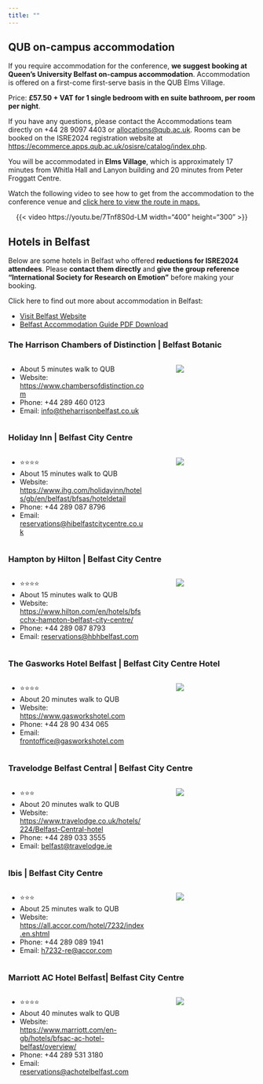 ```yaml
---
title: ""
---
```


## QUB on-campus accommodation

If you require accommodation for the conference, **we suggest booking at Queen's University Belfast on-campus accommodation**. Accommodation is offered on a first-come first-serve basis in the QUB Elms Village.  

Price: **£57.50 + VAT for 1 single bedroom with en suite bathroom, per room per night**.

If you have any questions, please contact the Accommodations team directly on +44 28 9097 4403 or [allocations@qub.ac.uk](mailto:allocations@qub.ac.uk). Rooms can be booked on the ISRE2024 registration website at [https://ecommerce.apps.qub.ac.uk/osisre/catalog/index.php](https://ecommerce.apps.qub.ac.uk/osisre/catalog/index.php).

You will be accommodated in **Elms Village**, which is approximately 17 minutes from Whitla Hall and Lanyon building and 20 minutes from Peter Froggatt Centre.

Watch the following video to see how to get from the accommodation to the conference venue and [click here to view the route in maps.](https://www.google.com/maps/dir/Treehouse/Queen's+University+Belfast,+University+Road,+Belfast/@54.5800615,-5.9438157,16z/data=!3m1!4b1!4m14!4m13!1m5!1m1!1s0x486109e0841f32cd:0xd16fc33f628e0542!2m2!1d-5.940093!2d54.5757131!1m5!1m1!1s0x486108ea57227da7:0x3cecfa2a15d642e1!2m2!1d-5.9340493!2d54.5844087!3e2?entry=ttu)

::: {style="text-align: center;"}
{{< video https://youtu.be/7Tnf8S0d-LM width="400" height="300" >}}
::: 

## Hotels in Belfast 

Below are some hotels in Belfast who offered **reductions for ISRE2024 attendees**. Please **contact them directly** and **give the group reference "International Society for Research on Emotion"** before making your booking. 

Click here to find out more about accommodation in Belfast:

- [Visit Belfast Website](https://businesseventsbelfastandni.com/accommodation/)
- [Belfast Accommodation Guide PDF Download](https://businesseventsbelfastandni.com/app/uploads/2024/04/Belfast-Accommodation-Guide-.pdf) 

### The Harrison Chambers of Distinction | Belfast Botanic

::: columns
::: {.column width="60%"}
- About 5 minutes walk to QUB
- Website: [https://www.chambersofdistinction.com](https://www.chambersofdistinction.com)
- Phone: +44 289 460 0123
- Email: [info@theharrisonbelfast.co.uk](mailto:info@theharrisonbelfast.co.uk)
:::
::: {.column width="5%"}
:::
::: {.column width="35%"}
<a href="https://www.chambersofdistinction.com/]">![](https://images.squarespace-cdn.com/content/614c4b9773316f53d199adde/4d15fa5e-3fd3-4a16-90df-38eee360321c/The+Harrison+-+Social+Sharing.png?format=1500w&content-type=image%2Fpng){fig-align="center"}</a>
:::
:::

### Holiday Inn | Belfast City Centre 

::: columns
::: {.column width="60%"}
- ⭐⭐⭐⭐
- About 15 minutes walk to QUB
- Website: [https://www.ihg.com/holidayinn/hotels/gb/en/belfast/bfsas/hoteldetail](https://www.ihg.com/holidayinn/hotels/gb/en/belfast/bfsas/hoteldetail)
- Phone: +44 289 087 8796
- Email: [reservations@hibelfastcitycentre.co.uk](mailto:reservations@hibelfastcitycentre.co.uk)
:::
::: {.column width="5%"}
:::
::: {.column width="35%"}
<a href="https://www.ihg.com/holidayinn/hotels/gb/en/belfast/bfsas/hoteldetail">![](https://az712897.vo.msecnd.net/images/full/427ec877-ca16-493e-95e0-dcabdc6fcfb5.jpeg){fig-align="center"}</a>
:::
:::

### Hampton by Hilton | Belfast City Centre

::: columns
::: {.column width="60%"}
- ⭐⭐⭐⭐
- About 15 minutes walk to QUB
- Website: [https://www.hilton.com/en/hotels/bfscchx-hampton-belfast-city-centre/ ](https://www.hilton.com/en/hotels/bfscchx-hampton-belfast-city-centre/ )
- Phone: +44 289 087 8793
- Email: [reservations@hbhbelfast.com](mailto:reservations@hbhbelfast.com)
:::
::: {.column width="5%"}
:::
::: {.column width="35%"}
<a href="https://www.hilton.com/en/hotels/bfscchx-hampton-belfast-city-centre/ ">![](https://www.hilton.com/im/en/BFSCCHX/7934618/hbh-belfast-twilightexterior.jpg?impolicy=crop&cw=5000&ch=2799&gravity=NorthWest&xposition=0&yposition=268&rw=768&rh=430){fig-align="center"}</a>
:::
:::

### The Gasworks Hotel Belfast | Belfast City Centre Hotel

::: columns
::: {.column width="60%"}
- ⭐⭐⭐⭐
- About 20 minutes walk to QUB
- Website: [https://www.gasworkshotel.com](https://www.gasworkshotel.com)
- Phone: +44 28 90 434 065
- Email: [frontoffice@gasworkshotel.com](mailto:frontoffice@gasworkshotel.com)
:::
::: {.column width="5%"}
:::
::: {.column width="35%"}
<a href="https://www.gasworkshotel.com/">![](https://www.gasworkshotel.com/wp-content/uploads/2023/11/The-Gasworks-Hotel-Exterior.jpg){fig-align="center"}</a>
:::
:::

### Travelodge Belfast Central | Belfast City Centre 

::: columns
::: {.column width="60%"}
- ⭐⭐⭐
- About 20 minutes walk to QUB
- Website: [https://www.travelodge.co.uk/hotels/224/Belfast-Central-hotel](https://www.travelodge.co.uk/hotels/224/Belfast-Central-hotel)
- Phone: +44 289 033 3555
- Email: [belfast@travelodge.ie](mailto:belfast@travelodge.ie)
:::
::: {.column width="5%"}
:::
::: {.column width="35%"}
<a href="https://www.travelodge.co.uk/hotels/224/Belfast-Central-hotel">![](https://media.travelodge.co.uk/image/upload/c_fill,h_470,w_850/Rebase/Top%20of%20the%20page/Belfast_Exterior.webp){fig-align="center"}</a>
:::
:::

### Ibis | Belfast City Centre 

::: columns
::: {.column width="60%"}
- ⭐⭐⭐
- About 25 minutes walk to QUB
- Website: [https://all.accor.com/hotel/7232/index.en.shtml](https://all.accor.com/hotel/7232/index.en.shtml)
- Phone: +44 289 089 1941
- Email: [h7232-re@accor.com](mailto:h7232-re@accor.com)
:::
::: {.column width="5%"}
:::
::: {.column width="35%"}
<a href="https://all.accor.com/hotel/7232/index.en.shtml">![](https://dynamic-media-cdn.tripadvisor.com/media/photo-o/16/9c/a7/7e/ibis-belfast-city-centre.jpg?w=700&h=-1&s=1){fig-align="center"}</a>
:::
:::

### Marriott AC Hotel Belfast| Belfast City Centre 

::: columns
::: {.column width="60%"}
- ⭐⭐⭐⭐
- About 40 minutes walk to QUB
- Website: [https://www.marriott.com/en-gb/hotels/bfsac-ac-hotel-belfast/overview/](https://www.marriott.com/en-gb/hotels/bfsac-ac-hotel-belfast/overview/)
- Phone: +44 289 531 3180
- Email: [reservations@achotelbelfast.com](mailto:reservations@achotelbelfast.com)
:::
::: {.column width="5%"}
:::
::: {.column width="35%"}
<a href="https://www.marriott.com/en-gb/hotels/bfsac-ac-hotel-belfast/overview/">![](https://cache.marriott.com/content/dam/marriott-renditions/BFSAC/bfsac-exterior-0010-hor-feat.jpg?output-quality=70&interpolation=progressive-bilinear&downsize=1920px:*){fig-align="center"}</a>
:::
:::





